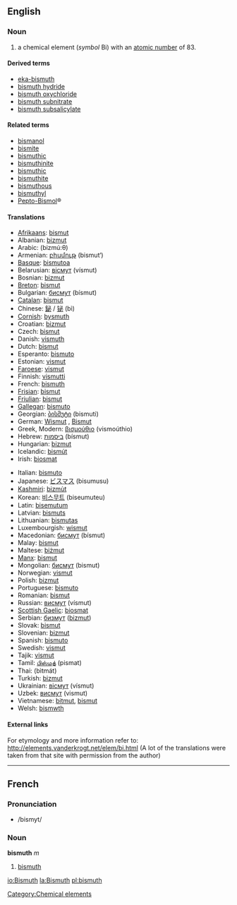 ==English==
{{elements|Bi|lead|Pb|polonium|Po}}
=== Noun ===
{{en-noun-unc}}
{{wikipedia}}

# a chemical element (''symbol'' Bi) with an [[atomic number]] of 83.

====Derived terms====
*[[eka-bismuth]]
*[[bismuth hydride]]
*[[bismuth oxychloride]]
*[[bismuth subnitrate]]
*[[bismuth subsalicylate]]

====Related terms====
*[[bismanol]]
*[[bismite]]
*[[bismuthic]]
*[[bismuthinite]]
*[[bismuthic]]
*[[bismuthite]]
*[[bismuthous]]
*[[bismuthyl]]
*[[w:Pepto-Bismol|Pepto-Bismol]]&reg;

==== Translations ====
{{top}}
*[[Afrikaans]]: [[bismut]]
*Albanian: [[bizmut]]
*Arabic: {{ARchar|[[بزموث]]}} (bizmú:θ) {{m}}
*Armenian: [[բիսմութ]] (bismut‘)
*[[Basque]]: [[bismutoa]]
*Belarusian: [[вiсмут]] (vísmut) {{m}}
*Bosnian: [[bizmut]]
*[[Breton]]: [[bismut]]
*Bulgarian: [[бисмут]] (bísmut) {{m}}
*[[Catalan]]: [[bismut]]
*Chinese: [[鉍]] / [[铋]] (bì)
*[[Cornish]]: [[bysmuth]]
*Croatian: [[bizmut]]
*Czech: [[bismut]]
*Danish: [[vismuth]]
*Dutch: [[bismut]] {{n}}
*Esperanto: [[bismuto]]
*Estonian: [[vismut]]
*[[Faroese]]: [[vismut]]
*Finnish: [[vismutti]]
*French: [[bismuth#French|bismuth]] {{m}}
*[[Frisian]]: [[bismut]]
*[[Friulian]]: [[bismut]]
*[[Gallegan]]: [[bismuto]]
*Georgian: [[ბისმუტი]] (bismuti)
*German: [[Wismut]] {{n}}, [[Bismut]] {{n}}
*Greek, Modern: [[βισμούθιο]] (vismoúthio) {{n}}
*Hebrew: [[ביסמות]] (bísmut)
*Hungarian: [[bizmut]]
*Icelandic: [[bismút]]
*Irish: [[biosmat]]
{{mid}}
*Italian: [[bismuto]] {{m}}
*Japanese: [[ビスマス]] (bisumusu)
*[[Kashmiri]]: [[bizmùt]]
*Korean: [[비스무트]] (biseumuteu)
*Latin: [[bisemutum]]
*Latvian: [[bismuts]]
*Lithuanian: [[bismutas]]
*Luxembourgish: [[wismut]]
*Macedonian: [[бисмут]] (bísmut) {{m}}
*Malay: [[bismut]]
*Maltese: [[biżmut]]
*[[Manx]]: [[bismut]]
*Mongolian: [[бисмут]] (bismut)
*Norwegian: [[vismut]]
*Polish: [[bizmut]] {{m}}
*Portuguese: [[bismuto]] {{m}}
*Romanian: [[bismut]] {{n}}
*Russian: [[висмут]] (vísmut) {{m}}
*[[Scottish Gaelic]]: [[biosmat]]
*Serbian: [[бизмут]] ([[bizmut]]) {{m}}
*Slovak: [[bismut]]
*Slovenian: [[bizmut]]
*Spanish: [[bismuto]] {{m}}
*Swedish: [[vismut]]
*Tajik: [[vismut]]
*Tamil: [[பிஸ்மத்]] (pismat)
*Thai: {{THchar|[[บิสมัท]]}} (bìtmát)
*Turkish: [[bizmut]]
*Ukrainian: [[вiсмут]] (vísmut) {{m}}
*Uzbek: [[висмут]] (vismut)
*Vietnamese: [[bitmut]], [[bismut]]
*Welsh: [[bismwth]]
{{bottom}}

====External links====
For etymology and more information refer to:
http://elements.vanderkrogt.net/elem/bi.html
(A lot of the translations were taken from that site with permission from the author)

[[Category:Chemical elements]]

----

==French==
===Pronunciation===
*/bismyt/

===Noun===
'''bismuth''' ''m''

#[[bismuth#English|bismuth]]

[[io:Bismuth]]
[[la:Bismuth]]
[[pl:bismuth]]